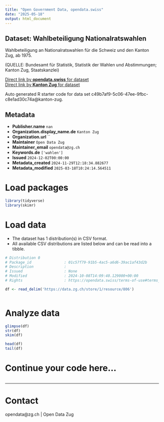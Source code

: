 ```yaml
---
title: "Open Government Data, opendata.swiss"
date: "2025-05-18"
output: html_document
---
```


## Dataset: Wahlbeteiligung Nationalratswahlen

Wahlbeteiligung an Nationalratswahlen für die Schweiz und den Kanton Zug, ab 1975.

(QUELLE: Bundesamt für Statistik, Statistik der Wahlen und Abstimmungen; Kanton Zug, Staatskanzlei)

[Direct link by **opendata.swiss** for dataset](https://opendata.swiss/de/dataset/wahlbeteiligung-nationalratswahlen)<br>
[Direct link by **Kanton Zug** for dataset](https://www.zg.ch/behoerden/gesundheitsdirektion/statistikfachstelle/themen/17-politik)

Auto generated R starter code for data set c49b7af9-5c06-47ee-9fbc-c8e1ad30c74a@kanton-zug.

## Metadata

- **Publisher.name** `nan`
- **Organization.display_name.de** `Kanton Zug`
- **Organization.url** ``
- **Maintainer** `Open Data Zug`
- **Maintainer_email** `opendata@zg.ch`
- **Keywords.de** `['wahlen']`
- **Issued** `2024-12-02T00:00:00`
- **Metadata_created** `2024-11-29T12:18:34.882677`
- **Metadata_modified** `2025-03-18T10:24:14.564511`


# Load packages

```r

library(tidyverse)
library(skimr)

```

# Load data

-   The dataset has 1 distribution(s) in CSV format.
-   All available CSV distributions are listed below and can be read into a tibble.

```r

# Distribution 0
# Package_id               : 01c57f79-91b5-4ac5-a6d6-39ac1af43d2b
# Description              : 
# Issued                   : None
# Modified                 : 2024-10-08T14:09:40.129000+00:00
# Rights                   : https://opendata.swiss/terms-of-use#terms_open

df <- read_delim('https://data.zg.ch/store/1/resource/806')



```

# Analyze data

```r

glimpse(df)
str(df)
skim(df)

head(df)
tail(df)

```

# Continue your code here...

```r

```

------------------------------------------------------------------------

# Contact

opendata@zg.ch | Open Data Zug
